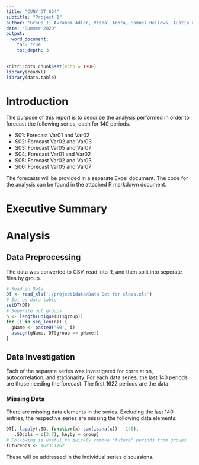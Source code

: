 ```yaml
---
title: "CUNY DT 624"
subtitle: "Project 1"
author: "Group 1: Avraham Adler, Vishal Arora, Samuel Bellows, Austin Chan"
date: "Summer 2020"
output:
  word_document:
    toc: true
    toc_depth: 3
---
```


```r
knitr::opts_chunk$set(echo = TRUE)
library(readxl)
library(data.table)
```

# Introduction
The purpose of this report is to describe the analysis performed in order to
forecast the following series, each for 140 periods.

 * S01: Forecast Var01 and Var02
 * S02: Forecast Var02 and Var03
 * S03: Forecast Var05 and Var07
 * S04: Forecast Var01 and Var02
 * S05: Forecast Var02 and Var03
 * S06: Forecast Var05 and Var07
 
The forecasts will be provided in a separate Excel document. The code for the
analysis can be found in the attached R markdown document.

# Executive Summary

# Analysis
## Data Preprocessing
The data was converted to CSV, read into R, and then split into seperate files
by group.
```r
# Read in Data
DT <- read_xls('./project1data/Data Set for class.xls')
# Set as data table
setDT(DT)
# Seperate out groups
n <- length(unique(DT$group))
for (i in seq_len(n)) {
  gName <- paste0('S0', i)
  assign(gName, DT[group == gName])
}
```

## Data Investigation
Each of the separate series was investigated for correlation, autocorrelation,
and stationarity. For each data series, the last 140 periods are those needing
the forecast. The first 1622 periods are the data.

### Missing Data
There are missing data elements in the series. Excluding the last 140 entries,
the respective series are missing the following data elements:
```r
DT[, lapply(.SD, function(x) sum(is.na(x)) - 140),
   .SDcols = c(3:7), keyby = group]
# Following is useful to quickly remove "future" periods from groups
futureobs <- 1623:1762
```

These will be addressed in the individual series discussions.
